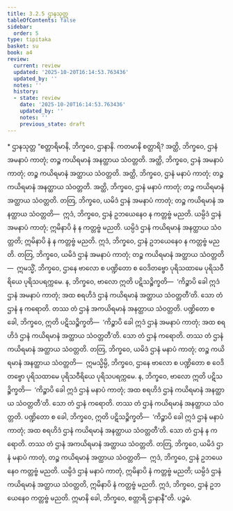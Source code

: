 ```yaml
---
title: 3.2.5 ဌာနသုတ္တ
tableOfContents: false
sidebar:
  order: 5
type: tipitaka
basket: su
book: a4
review:
  current: review
  updated: '2025-10-20T16:14:53.763436'
  updated_by: ''
  notes: ''
  history:
  - state: review
    date: '2025-10-20T16:14:53.763436'
    updated_by: ''
    notes: ''
    previous_state: draft
---
```



<DynamicBreadcrumb />


<ReviewStatus review={frontmatter.review} showDetails={true} />

<HypothesisAnnotation frontmatter={frontmatter} />

<Paragraph type="center" book="a4">
* ဌာနသုတ္တ
</Paragraph>

<Division number="115" book="a4" e="ch" v="15" p="433">

<Paragraph number="762" book="a4">
“စတ္တာရိမာနိ, ဘိက္ခဝေ, ဌာနာနိ. ကတမာနိ စတ္တာရိ? အတ္ထိ, ဘိက္ခဝေ, ဌာနံ အမနာပံ ကာတုံ; တဉ္စ ကယိရမာနံ အနတ္ထာယ သံဝတ္တတိ. အတ္ထိ, ဘိက္ခဝေ, ဌာနံ အမနာပံ ကာတုံ; တဉ္စ ကယိရမာနံ အတ္ထာယ သံဝတ္တတိ. အတ္ထိ, ဘိက္ခဝေ, ဌာနံ မနာပံ ကာတုံ; တဉ္စ ကယိရမာနံ အနတ္ထာယ သံဝတ္တတိ. အတ္ထိ, ဘိက္ခဝေ, ဌာနံ မနာပံ ကာတုံ; တဉ္စ ကယိရမာနံ အတ္ထာယ သံဝတ္တတိ.
</Paragraph>

<Paragraph number="763" book="a4">
တတြ, ဘိက္ခဝေ, ယမိဒံ ဌာနံ အမနာပံ ကာတုံ; တဉ္စ ကယိရမာနံ အနတ္ထာယ သံဝတ္တတိ—  ဣဒံ, ဘိက္ခဝေ, ဌာနံ ဥဘယေနေဝ န ကတ္တဗ္ဗံ မညတိ. ယမ္ပိဒံ ဌာနံ အမနာပံ ကာတုံ; ဣမိနာပိ နံ န ကတ္တဗ္ဗံ မညတိ. ယမ္ပိဒံ ဌာနံ ကယိရမာနံ အနတ္ထာယ သံဝတ္တတိ; ဣမိနာပိ နံ န ကတ္တဗ္ဗံ မညတိ. ဣဒံ, ဘိက္ခဝေ, ဌာနံ ဥဘယေနေဝ န ကတ္တဗ္ဗံ မညတိ.
</Paragraph>

<Paragraph number="764" book="a4">
တတြ, ဘိက္ခဝေ, ယမိဒံ ဌာနံ အမနာပံ ကာတုံ; တဉ္စ ကယိရမာနံ အတ္ထာယ သံဝတ္တတိ—  ဣမသ္မိံ, ဘိက္ခဝေ, ဌာနေ ဗာလော စ ပဏ္ဍိတော စ ဝေဒိတဗ္ဗော ပုရိသထာမေ ပုရိသဝီရိယေ ပုရိသပရက္ကမေ. န, ဘိက္ခဝေ, ဗာလော ဣတိ ပဋိသဉ္စိက္ခတိ—  ‘ကိဉ္စာပိ ခေါ ဣဒံ ဌာနံ အမနာပံ ကာတုံ; အထ စရဟိဒံ ဌာနံ ကယိရမာနံ အတ္ထာယ သံဝတ္တတီ’တိ. သော တံ ဌာနံ န ကရောတိ. တဿ တံ ဌာနံ အကယိရမာနံ အနတ္ထာယ သံဝတ္တတိ. ပဏ္ဍိတော စ ခေါ, ဘိက္ခဝေ, ဣတိ ပဋိသဉ္စိက္ခတိ—  ‘ကိဉ္စာပိ ခေါ ဣဒံ ဌာနံ အမနာပံ ကာတုံ; အထ စရဟိဒံ ဌာနံ ကယိရမာနံ အတ္ထာယ သံဝတ္တတီ’တိ. သော တံ ဌာနံ ကရောတိ. တဿ တံ ဌာနံ ကယိရမာနံ အတ္ထာယ သံဝတ္တတိ.
</Paragraph>

<Paragraph number="765" book="a4">
တတြ, ဘိက္ခဝေ, ယမိဒံ ဌာနံ မနာပံ ကာတုံ; တဉ္စ ကယိရမာနံ အနတ္ထာယ သံဝတ္တတိ—  ဣမသ္မိမ္ပိ, ဘိက္ခဝေ, ဌာနေ ဗာလော စ ပဏ္ဍိတော စ ဝေဒိတဗ္ဗော ပုရိသထာမေ ပုရိသဝီရိယေ ပုရိသပရက္ကမေ. န, ဘိက္ခဝေ, ဗာလော ဣတိ ပဋိသဉ္စိက္ခတိ—  ‘ကိဉ္စာပိ ခေါ ဣဒံ ဌာနံ မနာပံ ကာတုံ; အထ စရဟိဒံ ဌာနံ ကယိရမာနံ အနတ္ထာယ သံဝတ္တတီ’တိ. သော တံ ဌာနံ ကရောတိ. တဿ တံ ဌာနံ ကယိရမာနံ အနတ္ထာယ သံဝတ္တတိ. ပဏ္ဍိတော စ ခေါ, ဘိက္ခဝေ, ဣတိ ပဋိသဉ္စိက္ခတိ—  ‘ကိဉ္စာပိ ခေါ ဣဒံ ဌာနံ မနာပံ ကာတုံ; အထ စရဟိဒံ ဌာနံ ကယိရမာနံ အနတ္ထာယ သံဝတ္တတီ’တိ. သော တံ ဌာနံ န ကရောတိ. တဿ တံ ဌာနံ အကယိရမာနံ အတ္ထာယ သံဝတ္တတိ.
</Paragraph>

<Paragraph number="766" book="a4">
တတြ, ဘိက္ခဝေ, ယမိဒံ ဌာနံ မနာပံ ကာတုံ, တဉ္စ ကယိရမာနံ အတ္ထာယ သံဝတ္တတိ—  ဣဒံ, ဘိက္ခဝေ, ဌာနံ ဥဘယေနေဝ ကတ္တဗ္ဗံ မညတိ. ယမ္ပိဒံ ဌာနံ မနာပံ ကာတုံ, ဣမိနာပိ နံ ကတ္တဗ္ဗံ မညတိ; ယမ္ပိဒံ ဌာနံ ကယိရမာနံ အတ္ထာယ သံဝတ္တတိ, ဣမိနာပိ နံ ကတ္တဗ္ဗံ မညတိ. ဣဒံ, ဘိက္ခဝေ, ဌာနံ ဥဘယေနေဝ ကတ္တဗ္ဗံ မညတိ. ဣမာနိ ခေါ, ဘိက္ခဝေ, စတ္တာရိ ဌာနာနီ”တိ.

</Paragraph>
</Division>

<Paragraph number="767" type="center" book="a4">
ပဉ္စမံ.
</Paragraph>